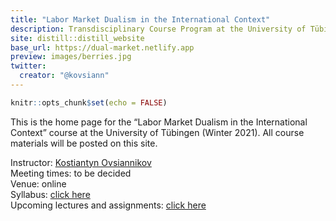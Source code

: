```yaml
---
title: "Labor Market Dualism in the International Context"
description: Transdisciplinary Course Program at the University of Tübingen 
site: distill::distill_website
base_url: https://dual-market.netlify.app
preview: images/berries.jpg
twitter:
  creator: "@kovsiann"
---
```


```r
knitr::opts_chunk$set(echo = FALSE)
```

This is the home page for the "Labor Market Dualism in the International Context" course at the University of Tübingen (Winter 2021).
All course materials will be posted on this site.

Instructor: [Kostiantyn Ovsiannikov](https://kovsiannikov.com)  
Meeting times: to be decided  
Venue: online  
Syllabus: [click here](syllabus.html)  
Upcoming lectures and assignments: [click here](schedule.html)  
